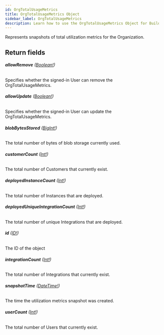 ```yaml
---
id: OrgTotalUsageMetrics
title: OrgTotalUsageMetrics Object
sidebar_label: OrgTotalUsageMetrics
description: Learn how to use the OrgTotalUsageMetrics Object for Builder's API.
---
```


Represents snapshots of total utilization metrics for the Organization.

## Return fields

###### <b>allowRemove</b> ([Boolean!](/self-managed/composer/builder/api/schema/scalar/Boolean.mdx))

Specifies whether the signed-in User can remove the OrgTotalUsageMetrics.

###### <b>allowUpdate</b> ([Boolean!](/self-managed/composer/builder/api/schema/scalar/Boolean.mdx))

Specifies whether the signed-in User can update the OrgTotalUsageMetrics.

###### <b>blobBytesStored</b> ([BigInt!](/self-managed/composer/builder/api/schema/scalar/BigInt.mdx))

The total number of bytes of blob storage currently used.

###### <b>customerCount</b> ([Int!](/self-managed/composer/builder/api/schema/scalar/Int.mdx))

The total number of Customers that currently exist.

###### <b>deployedInstanceCount</b> ([Int!](/self-managed/composer/builder/api/schema/scalar/Int.mdx))

The total number of Instances that are deployed.

###### <b>deployedUniqueIntegrationCount</b> ([Int!](/self-managed/composer/builder/api/schema/scalar/Int.mdx))

The total number of unique Integrations that are deployed.

###### <b>id</b> ([ID!](/self-managed/composer/builder/api/schema/scalar/ID.mdx))

The ID of the object

###### <b>integrationCount</b> ([Int!](/self-managed/composer/builder/api/schema/scalar/Int.mdx))

The total number of Integrations that currently exist.

###### <b>snapshotTime</b> ([DateTime!](/self-managed/composer/builder/api/schema/scalar/DateTime.mdx))

The time the utilization metrics snapshot was created.

###### <b>userCount</b> ([Int!](/self-managed/composer/builder/api/schema/scalar/Int.mdx))

The total number of Users that currently exist.
